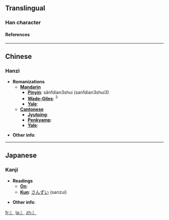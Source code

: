 ==Translingual==
===Han character===
{{Han char|rn=85|rad=水|as=00|sn=3|so=|four=|canj=XX卜一 (XXYM), 卜一 (YM)|cmean=[[water]];  radical number 85}}
====References====
{{Han ref|kx=0603.011|dkj=17085|dj=0996.010|hdz=31545.011|uh=6C35|ud=27701}}
----

==Chinese==
===Hanzi===


* '''Romanizations'''
** '''[[Mandarin]]'''
*** '''[[Pinyin]]''': sǎn1dian3shui (san1dian3shui3)
*** '''[[Wade-Giles]]''': <sup>3</sup>
*** '''[[Yale]]''': 
** '''[[Cantonese]]'''
*** '''[[Jyutping]]''':
*** '''[[Penkyamp]]''': 
*** '''[[Yale]]''': 

* '''Other info''': 
----

==Japanese==
===Kanji===


* '''Readings'''
** '''[[On]]''': 
** '''[[Kun]]''': [[さんずい]] (sanzui)

* '''Other info''':  


[[fr:氵]]
[[la:氵]]
[[zh:氵]]